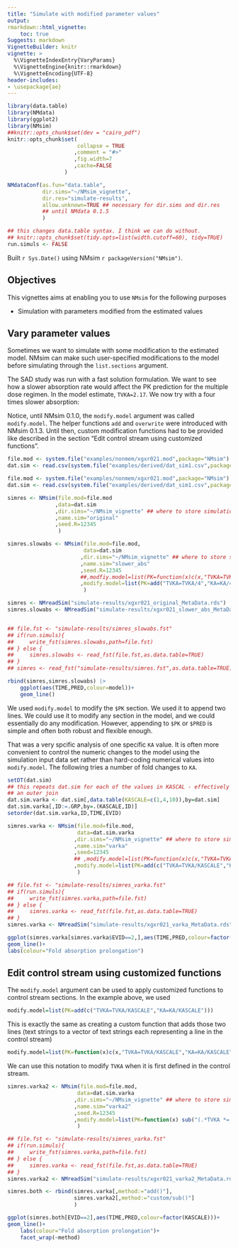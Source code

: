 ```yaml
---
title: "Simulate with modified parameter values"
output:
rmarkdown::html_vignette:
    toc: true
Suggests: markdown
VignetteBuilder: knitr
vignette: >
  %\VignetteIndexEntry{VaryParams}
  %\VignetteEngine{knitr::rmarkdown}
  %\VignetteEncoding{UTF-8}
header-includes:
- \usepackage{ae}
---
```


```r
library(data.table)
library(NMdata)
library(ggplot2)
library(NMsim)
##knitr::opts_chunk$set(dev = "cairo_pdf")
knitr::opts_chunk$set(
                      collapse = TRUE
                     ,comment = "#>"
                     ,fig.width=7
                     ,cache=FALSE
                  )

NMdataConf(as.fun="data.table",
           dir.sims="~/NMsim_vignette",
           dir.res="simulate-results",
           allow.unknown=TRUE ## necessary for dir.sims and dir.res
           ## until NMdata 0.1.5
           )

## this changes data.table syntax. I think we can do without.
## knitr::opts_chunk$set(tidy.opts=list(width.cutoff=60), tidy=TRUE)
run.simuls <- FALSE
```
Built `r Sys.Date()` using NMsim `r packageVersion("NMsim")`.

## Objectives
This vignettes aims at enabling you to use `NMsim` for the following purposes

* Simulation with parameters modified from the estimated values

## Vary parameter values
Sometimes we want to simulate with some modification to the estimated model. NMsim can make such user-specified modifications to the model before simulating through the `list.sections` argument. 

The SAD study was run with a fast solution formulation. We want to see how a slower absorption rate would affect the PK prediction for the multiple dose regimen. In the model estimate, `TVKA=2.17`. We now try with a four times slower absorption:

Notice, until NMsim 0.1.0, the `modify.model` argument was called `modify.model`. The helper functions `add` and `overwrite` were introduced with NMsim 0.1.3. Until then, custom modification functions had to be provided like described in the section "Edit control stream using customized functions".

```r
file.mod <- system.file("examples/nonmem/xgxr021.mod",package="NMsim")
dat.sim <- read.csv(system.file("examples/derived/dat_sim1.csv",package="NMsim"))
```

```r
file.mod <- system.file("examples/nonmem/xgxr021.mod",package="NMsim")
dat.sim <- read.csv(system.file("examples/derived/dat_sim1.csv",package="NMsim"))

simres <- NMsim(file.mod=file.mod
               ,data=dat.sim
               ,dir.sims="~/NMsim_vignette" ## where to store simulation files
               ,name.sim="original"
               ,seed.R=12345
                )

simres.slowabs <- NMsim(file.mod=file.mod,
                        data=dat.sim
                       ,dir.sims="~/NMsim_vignette" ## where to store simulation files
                       ,name.sim="slower_abs"
                       ,seed.R=12345
                       ##,modfiy.model=list(PK=function(x)c(x,"TVKA=TVKA/4","KA=KA/4"))
                       ,modify.model=list(PK=add("TVKA=TVKA/4","KA=KA/4"))
                        )

```
```r
simres <- NMreadSim("simulate-results/xgxr021_original_MetaData.rds")
simres.slowabs <- NMreadSim("simulate-results/xgxr021_slower_abs_MetaData.rds")


## file.fst <- "simulate-results/simres_slowabs.fst"
## if(run.simuls){
##     write_fst(simres.slowabs,path=file.fst)
## } else {
##     simres.slowabs <- read_fst(file.fst,as.data.table=TRUE)
## }
## simres <- read_fst("simulate-results/simres.fst",as.data.table=TRUE)
```

```r
rbind(simres,simres.slowabs) |>
    ggplot(aes(TIME,PRED,colour=model))+
    geom_line()

```

We used `modify.model` to modify the `$PK` section. We used it to
append two lines. We could use it to modify any section in the model,
and we could essentially do any modification. However, appending to
`$PK` or `$PRED` is simple and often both robust and flexible enough.

That was a very spcific analysis of one specific `KA` value. It is
often more convenient to control the numeric changes to the model
using the simulation input data set rather than hard-coding numerical
values into `modify.model`. The following tries a number of fold
changes to `KA`.

```r
setDT(dat.sim)
## this repeats dat.sim for each of the values in KASCAL - effectively
## an outer join
dat.sim.varka <- dat.sim[,data.table(KASCALE=c(1,4,10)),by=dat.sim]
dat.sim.varka[,ID:=.GRP,by=.(KASCALE,ID)]
setorder(dat.sim.varka,ID,TIME,EVID)
```

```r
simres.varka <- NMsim(file.mod=file.mod,
                      data=dat.sim.varka
                     ,dir.sims="~/NMsim_vignette" ## where to store simulation files
                     ,name.sim="varka"
                     ,seed=12345
                     ## ,modify.model=list(PK=function(x)c(x,"TVKA=TVKA/KASCALE","KA=KA/KASCALE"))
                     ,modify.model=list(PK=add(c("TVKA=TVKA/KASCALE","KA=KA/KASCALE")))
                      )

```
```r
## file.fst <- "simulate-results/simres_varka.fst"
## if(run.simuls){
##     write_fst(simres.varka,path=file.fst)
## } else {
##     simres.varka <- read_fst(file.fst,as.data.table=TRUE)
## }
simres.varka <- NMreadSim("simulate-results/xgxr021_varka_MetaData.rds")
```

```r
ggplot(simres.varka[simres.varka$EVID==2,],aes(TIME,PRED,colour=factor(KASCALE)))+
geom_line()+
labs(colour="Fold absorption prolongation")
```

## Edit control stream using customized functions
The `modify.model` argument can be used to apply customized functions
to control stream sections. In the example above, we used 
```r
modify.model=list(PK=add(c("TVKA=TVKA/KASCALE","KA=KA/KASCALE")))
```
This is exactly the same as creating a custom function that adds those two lines (text strings to a vector of text strings each representing a line in the control stream)

```r
modify.model=list(PK=function(x)c(x,"TVKA=TVKA/KASCALE","KA=KA/KASCALE"))
```

We can use this notation to modify `TVKA` when it is first defined in
the control stream.




<!-- ## Using NMsim to validate reimplementations of models -->

```r
simres.varka2 <- NMsim(file.mod=file.mod,
                      data=dat.sim.varka
                     ,dir.sims="~/NMsim_vignette" ## where to store simulation files
                     ,name.sim="varka2"
                     ,seed.R=12345
                     ,modify.model=list(PK=function(x) sub("(.*TVKA *=.*)","\\1/KASCALE",x))
                      )

```

```r
## file.fst <- "simulate-results/simres_varka.fst"
## if(run.simuls){
##     write_fst(simres.varka,path=file.fst)
## } else {
##     simres.varka <- read_fst(file.fst,as.data.table=TRUE)
## }
simres.varka2 <- NMreadSim("simulate-results/xgxr021_varka2_MetaData.rds")
```

```r
simres.both <- rbind(simres.varka[,method:="add()"],
                     simres.varka2[,method:="custom/sub()"]
                     )

ggplot(simres.both[EVID==2],aes(TIME,PRED,colour=factor(KASCALE)))+
geom_line()+
    labs(colour="Fold absorption prolongation")+
    facet_wrap(~method)
```


